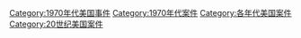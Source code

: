 [[Category:1970年代美国事件|Category:1970年代美国事件]]
[[Category:1970年代案件|Category:1970年代案件]]
[[Category:各年代美国案件|Category:各年代美国案件]]
[[Category:20世纪美国案件|Category:20世纪美国案件]]